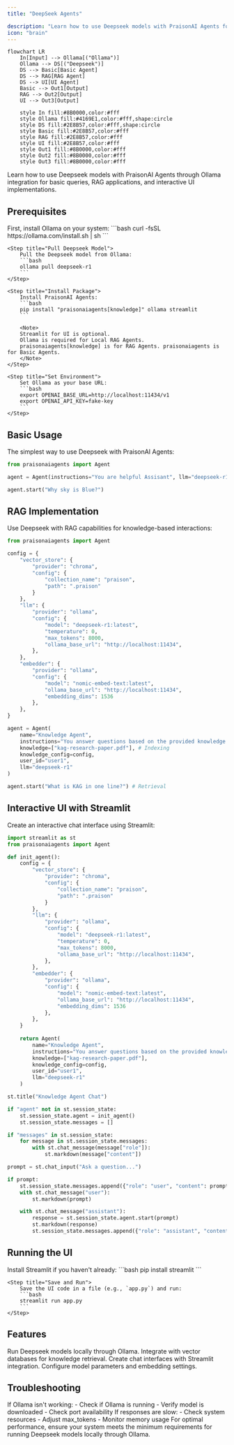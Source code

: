 ```yaml
---
title: "DeepSeek Agents"

description: "Learn how to use Deepseek models with PraisonAI Agents for various applications."
icon: "brain"
---
```


```mermaid
flowchart LR
    In[Input] --> Ollama[("Ollama")]
    Ollama --> DS[("Deepseek")]
    DS --> Basic[Basic Agent]
    DS --> RAG[RAG Agent]
    DS --> UI[UI Agent]
    Basic --> Out1[Output]
    RAG --> Out2[Output]
    UI --> Out3[Output]
    
    style In fill:#8B0000,color:#fff
    style Ollama fill:#4169E1,color:#fff,shape:circle
    style DS fill:#2E8B57,color:#fff,shape:circle
    style Basic fill:#2E8B57,color:#fff
    style RAG fill:#2E8B57,color:#fff
    style UI fill:#2E8B57,color:#fff
    style Out1 fill:#8B0000,color:#fff
    style Out2 fill:#8B0000,color:#fff
    style Out3 fill:#8B0000,color:#fff
```

Learn how to use Deepseek models with PraisonAI Agents through Ollama integration for basic queries, RAG applications, and interactive UI implementations.

## Prerequisites

<Steps>
    <Step title="Install Ollama">
        First, install Ollama on your system:
        ```bash
        curl -fsSL https://ollama.com/install.sh | sh
        ```
    </Step>

    <Step title="Pull Deepseek Model">
        Pull the Deepseek model from Ollama:
        ```bash
        ollama pull deepseek-r1
        ```
    </Step>

    <Step title="Install Package">
        Install PraisonAI Agents:
        ```bash
        pip install "praisonaiagents[knowledge]" ollama streamlit
        ```

        <Note> 
        Streamlit for UI is optional.
        Ollama is required for Local RAG Agents.
        praisonaiagents[knowledge] is for RAG Agents. praisonaiagents is for Basic Agents.
        </Note>
    </Step>

    <Step title="Set Environment">
        Set Ollama as your base URL:
        ```bash
        export OPENAI_BASE_URL=http://localhost:11434/v1
        export OPENAI_API_KEY=fake-key
        ```
    </Step>
</Steps>

## Basic Usage

The simplest way to use Deepseek with PraisonAI Agents:

```python
from praisonaiagents import Agent

agent = Agent(instructions="You are helpful Assisant", llm="deepseek-r1")

agent.start("Why sky is Blue?")
```

## RAG Implementation

Use Deepseek with RAG capabilities for knowledge-based interactions:

```python
from praisonaiagents import Agent

config = {
    "vector_store": {
        "provider": "chroma",
        "config": {
            "collection_name": "praison",
            "path": ".praison"
        }
    },
    "llm": {
        "provider": "ollama",
        "config": {
            "model": "deepseek-r1:latest",
            "temperature": 0,
            "max_tokens": 8000,
            "ollama_base_url": "http://localhost:11434",
        },
    },
    "embedder": {
        "provider": "ollama",
        "config": {
            "model": "nomic-embed-text:latest",
            "ollama_base_url": "http://localhost:11434",
            "embedding_dims": 1536
        },
    },
}

agent = Agent(
    name="Knowledge Agent",
    instructions="You answer questions based on the provided knowledge.",
    knowledge=["kag-research-paper.pdf"], # Indexing
    knowledge_config=config,
    user_id="user1",
    llm="deepseek-r1"
)

agent.start("What is KAG in one line?") # Retrieval
```

## Interactive UI with Streamlit

Create an interactive chat interface using Streamlit:

```python
import streamlit as st
from praisonaiagents import Agent

def init_agent():
    config = {
        "vector_store": {
            "provider": "chroma",
            "config": {
                "collection_name": "praison",
                "path": ".praison"
            }
        },
        "llm": {
            "provider": "ollama",
            "config": {
                "model": "deepseek-r1:latest",
                "temperature": 0,
                "max_tokens": 8000,
                "ollama_base_url": "http://localhost:11434",
            },
        },
        "embedder": {
            "provider": "ollama",
            "config": {
                "model": "nomic-embed-text:latest",
                "ollama_base_url": "http://localhost:11434",
                "embedding_dims": 1536
            },
        },
    }
    
    return Agent(
        name="Knowledge Agent",
        instructions="You answer questions based on the provided knowledge.",
        knowledge=["kag-research-paper.pdf"],
        knowledge_config=config,
        user_id="user1",
        llm="deepseek-r1"
    )

st.title("Knowledge Agent Chat")

if "agent" not in st.session_state:
    st.session_state.agent = init_agent()
    st.session_state.messages = []

if "messages" in st.session_state:
    for message in st.session_state.messages:
        with st.chat_message(message["role"]):
            st.markdown(message["content"])

prompt = st.chat_input("Ask a question...")

if prompt:
    st.session_state.messages.append({"role": "user", "content": prompt})
    with st.chat_message("user"):
        st.markdown(prompt)

    with st.chat_message("assistant"):
        response = st.session_state.agent.start(prompt)
        st.markdown(response)
        st.session_state.messages.append({"role": "assistant", "content": response}) 
```

## Running the UI

<Steps>
    <Step title="Install Streamlit">
        Install Streamlit if you haven't already:
        ```bash
        pip install streamlit
        ```
    </Step>

    <Step title="Save and Run">
        Save the UI code in a file (e.g., `app.py`) and run:
        ```bash
        streamlit run app.py
        ```
    </Step>
</Steps>

## Features

<CardGroup cols={2}>
  <Card title="Local Deployment" icon="server">
    Run Deepseek models locally through Ollama.
  </Card>
  <Card title="RAG Capabilities" icon="database">
    Integrate with vector databases for knowledge retrieval.
  </Card>
  <Card title="Interactive UI" icon="desktop">
    Create chat interfaces with Streamlit integration.
  </Card>
  <Card title="Custom Configuration" icon="gear">
    Configure model parameters and embedding settings.
  </Card>
</CardGroup>

## Troubleshooting

<CardGroup cols={2}>
  <Card title="Ollama Issues" icon="triangle-exclamation">
    If Ollama isn't working:
    - Check if Ollama is running
    - Verify model is downloaded
    - Check port availability
  </Card>

  <Card title="Performance Issues" icon="gauge-high">
    If responses are slow:
    - Check system resources
    - Adjust max_tokens
    - Monitor memory usage
  </Card>
</CardGroup>

<Note>
  For optimal performance, ensure your system meets the minimum requirements for running Deepseek models locally through Ollama.
</Note>

